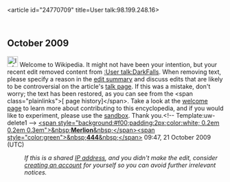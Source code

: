 <article id="24770709" title=User talk:98.199.248.16>
	<talkpage id="24770709" title="User talk:98.199.248.16">

== October 2009 ==
[[Image:Information.svg|25px]] Welcome to Wikipedia. It might not have been your intention, but your recent edit removed content from [[:User talk:DarkFalls]]. When removing text, please specify a reason in the [[Help:Edit summary|edit summary]] and discuss edits that are likely to be controversial on the article's [[Wikipedia:Talk page|talk page]]. If this was a mistake, don't worry; the text has been restored, as you can see from the &lt;span class=&quot;plainlinks&quot;&gt;[{{fullurl:User talk:DarkFalls|action=history}} page history]&lt;/span&gt;. Take a look at the [[Wikipedia:Welcoming committee/Welcome to Wikipedia|welcome page]] to learn more about contributing to this encyclopedia, and if you would like to experiment, please use the [[Wikipedia:Sandbox|sandbox]].  Thank you.&lt;!-- Template:uw-delete1 --&gt; [[User:Merlion444|&lt;span style=&quot;background:#f00;padding:2px;color:white; 0.2em 0.2em 0.3em&quot;&gt;&amp;nbsp;'''Merlion'''&amp;nbsp;&lt;/span&gt;]][[User talk:Merlion444|&lt;span style=&quot;color:green&quot;&gt;&amp;nbsp;'''444'''&amp;nbsp;&lt;/span&gt;]] 09:47, 21 October 2009 (UTC)
:''If this is a shared [[IP address]], and you didn't make the edit, consider [[Wikipedia:Why create an account?|creating an account]] for yourself so you can avoid further irrelevant notices.''

{{sockpuppet|JarlaxleArtemis|evidence=[[Wikipedia:Long term abuse/JarlaxleArtemis]]}}
	</talkpage>
</article>